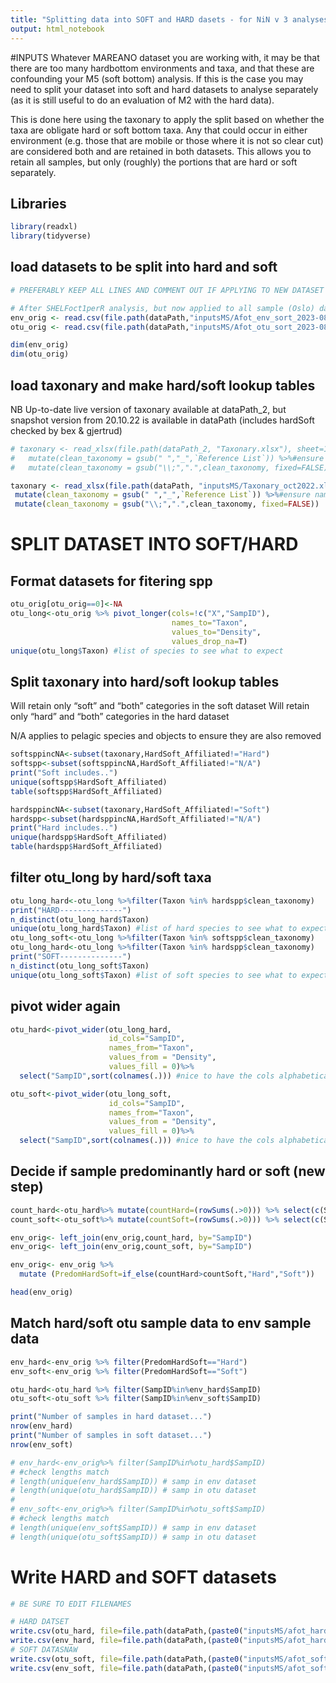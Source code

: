 ```yaml
---
title: "Splitting data into SOFT and HARD dasets - for NiN v 3 analyses - R Notebook"
output: html_notebook
---
```


#INPUTS
Whatever MAREANO dataset you are working with, it may be that there are too many hardbottom environments and taxa, and that these are confounding your M5 (soft bottom) analysis. If this is the case you may need to split your dataset into soft and hard datasets to analyse separately (as it is still useful to do an evaluation of M2 with the hard data).

This is done here using the taxonary to apply the split based on whether the taxa are obligate hard or soft bottom taxa. Any that could occur in either environment (e.g. those that are mobile or those where it is not so clear cut) are considered both and are retained in both datasets. This allows you to retain all samples, but only (roughly) the portions that are hard or soft separately.


## Libraries

```r
library(readxl)
library(tidyverse)
```


## load datasets to be split into hard and soft


```r
# PREFERABLY KEEP ALL LINES AND COMMENT OUT IF APPLYING TO NEW DATASET SO THAT THEY CAN BE TRACKED/REPEATED EASILY

# After SHELFoct1perR analysis, but now applied to all sample (Oslo) dataset
env_orig <- read.csv(file.path(dataPath,"inputsMS/Afot_env_sort_2023-08-04.csv")) %>% as.data.frame
otu_orig <- read.csv(file.path(dataPath,"inputsMS/Afot_otu_sort_2023-08-04.csv")) %>% as.data.frame

dim(env_orig)
dim(otu_orig)
```



## load taxonary and make hard/soft lookup tables
NB Up-to-date live version of taxonary available at dataPath_2, but snapshot version from 20.10.22 is available in dataPath (includes hardSoft checked by bex & gjertrud)

```r
# taxonary <- read_xlsx(file.path(dataPath_2, "Taxonary.xlsx"), sheet=1) %>%
#   mutate(clean_taxonomy = gsub(" ","_",`Reference List`)) %>%#ensure names match format in otu_orig
#   mutate(clean_taxonomy = gsub("\\;",".",clean_taxonomy, fixed=FALSE))

taxonary <- read_xlsx(file.path(dataPath, "inputsMS/Taxonary_oct2022.xlsx"), sheet=1)%>%
 mutate(clean_taxonomy = gsub(" ","_",`Reference List`)) %>%#ensure names match format in otu_orig
 mutate(clean_taxonomy = gsub("\\;",".",clean_taxonomy, fixed=FALSE))
```

# SPLIT DATASET INTO SOFT/HARD

## Format datasets for fitering spp
```r
otu_orig[otu_orig==0]<-NA
otu_long<-otu_orig %>% pivot_longer(cols=!c("X","SampID"),
                                    names_to="Taxon",
                                    values_to="Density",
                                    values_drop_na=T)
unique(otu_long$Taxon) #list of species to see what to expect
```

## Split taxonary into hard/soft lookup tables
Will retain only "soft" and "both" categories in the soft dataset
Will retain only "hard" and "both" categories in the hard dataset

N/A applies to pelagic species and objects to ensure they are also removed
```r
softsppincNA<-subset(taxonary,HardSoft_Affiliated!="Hard")
softspp<-subset(softsppincNA,HardSoft_Affiliated!="N/A")
print("Soft includes..")
unique(softspp$HardSoft_Affiliated)
table(softspp$HardSoft_Affiliated)

hardsppincNA<-subset(taxonary,HardSoft_Affiliated!="Soft")
hardspp<-subset(hardsppincNA,HardSoft_Affiliated!="N/A")
print("Hard includes..")
unique(hardspp$HardSoft_Affiliated)
table(hardspp$HardSoft_Affiliated)
```

## filter otu_long by hard/soft taxa

```r
otu_long_hard<-otu_long %>%filter(Taxon %in% hardspp$clean_taxonomy)
print("HARD--------------")
n_distinct(otu_long_hard$Taxon)
unique(otu_long_hard$Taxon) #list of hard species to see what to expect
otu_long_soft<-otu_long %>%filter(Taxon %in% softspp$clean_taxonomy)
otu_long_hard<-otu_long %>%filter(Taxon %in% hardspp$clean_taxonomy)
print("SOFT--------------")
n_distinct(otu_long_soft$Taxon)
unique(otu_long_soft$Taxon) #list of soft species to see what to expect (number restarts from 1)
```


## pivot wider again
```r
otu_hard<-pivot_wider(otu_long_hard,
                      id_cols="SampID",
                      names_from="Taxon",
                      values_from = "Density",
                      values_fill = 0)%>%
  select("SampID",sort(colnames(.))) #nice to have the cols alphabetical

otu_soft<-pivot_wider(otu_long_soft,
                      id_cols="SampID",
                      names_from="Taxon",
                      values_from = "Density",
                      values_fill = 0)%>%
  select("SampID",sort(colnames(.))) #nice to have the cols alphabetical
```


## Decide if sample predominantly hard or soft (new step)
```r
count_hard<-otu_hard%>% mutate(countHard=(rowSums(.>0))) %>% select(c(SampID, countHard))
count_soft<-otu_soft%>% mutate(countSoft=(rowSums(.>0))) %>% select(c(SampID, countSoft))

env_orig<- left_join(env_orig,count_hard, by="SampID")
env_orig<- left_join(env_orig,count_soft, by="SampID")

env_orig<- env_orig %>% 
  mutate (PredomHardSoft=if_else(countHard>countSoft,"Hard","Soft"))

head(env_orig)

```





## Match hard/soft otu sample data to env sample data
```r
env_hard<-env_orig %>% filter(PredomHardSoft=="Hard")
env_soft<-env_orig %>% filter(PredomHardSoft=="Soft")

otu_hard<-otu_hard %>% filter(SampID%in%env_hard$SampID)
otu_soft<-otu_soft %>% filter(SampID%in%env_soft$SampID)

print("Number of samples in hard dataset...")
nrow(env_hard)
print("Number of samples in soft dataset...")
nrow(env_soft)

```


```r
# env_hard<-env_orig%>% filter(SampID%in%otu_hard$SampID) 
# #check lengths match
# length(unique(env_hard$SampID)) # samp in env dataset
# length(unique(otu_hard$SampID)) # samp in otu dataset
# 
# env_soft<-env_orig%>% filter(SampID%in%otu_soft$SampID) 
# #check lengths match 
# length(unique(env_soft$SampID)) # samp in env dataset
# length(unique(otu_soft$SampID)) # samp in otu dataset

```
# Write HARD and SOFT datasets
```r
# BE SURE TO EDIT FILENAMES

# HARD DATSET
write.csv(otu_hard, file=file.path(dataPath,(paste0("inputsMS/afot_hard_otu_", Sys.Date(),".csv"))))
write.csv(env_hard, file=file.path(dataPath,(paste0("inputsMS/afot_hard_env_", Sys.Date(),".csv"))))
# SOFT DATASNAW
write.csv(otu_soft, file=file.path(dataPath,(paste0("inputsMS/afot_soft_otu_", Sys.Date(),".csv"))))
write.csv(env_soft, file=file.path(dataPath,(paste0("inputsMS/afot_soft_env_", Sys.Date(),".csv"))))
```




